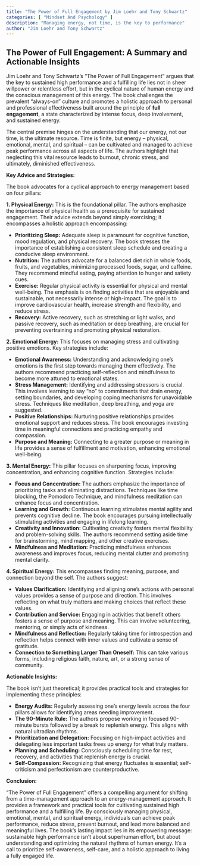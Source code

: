 ```yaml
---
title: "The Power of Full Engagement by Jim Loehr and Tony Schwartz"
categories: [ "Mindset And Psychology" ]
description: "Managing energy, not time, is the key to performance"
author: "Jim Loehr and Tony Schwartz"
---
```

## The Power of Full Engagement: A Summary and Actionable Insights

Jim Loehr and Tony Schwartz's "The Power of Full Engagement" argues that the key to sustained high performance and a fulfilling life lies not in sheer willpower or relentless effort, but in the cyclical nature of human energy and the conscious management of this energy.  The book challenges the prevalent "always-on" culture and promotes a holistic approach to personal and professional effectiveness built around the principle of **full engagement**, a state characterized by intense focus, deep involvement, and sustained energy.

The central premise hinges on the understanding that our energy, not our time, is the ultimate resource.  Time is finite, but energy – physical, emotional, mental, and spiritual – can be cultivated and managed to achieve peak performance across all aspects of life.  The authors highlight that neglecting this vital resource leads to burnout, chronic stress, and ultimately, diminished effectiveness.

**Key Advice and Strategies:**

The book advocates for a cyclical approach to energy management based on four pillars:

**1. Physical Energy:** This is the foundational pillar.  The authors emphasize the importance of physical health as a prerequisite for sustained engagement.  Their advice extends beyond simply exercising; it encompasses a holistic approach encompassing:

* **Prioritizing Sleep:**  Adequate sleep is paramount for cognitive function, mood regulation, and physical recovery.  The book stresses the importance of establishing a consistent sleep schedule and creating a conducive sleep environment.
* **Nutrition:**  The authors advocate for a balanced diet rich in whole foods, fruits, and vegetables, minimizing processed foods, sugar, and caffeine. They recommend mindful eating, paying attention to hunger and satiety cues.
* **Exercise:**  Regular physical activity is essential for physical and mental well-being.  The emphasis is on finding activities that are enjoyable and sustainable, not necessarily intense or high-impact.  The goal is to improve cardiovascular health, increase strength and flexibility, and reduce stress.
* **Recovery:**  Active recovery, such as stretching or light walks, and passive recovery, such as meditation or deep breathing, are crucial for preventing overtraining and promoting physical restoration.

**2. Emotional Energy:** This focuses on managing stress and cultivating positive emotions. Key strategies include:

* **Emotional Awareness:** Understanding and acknowledging one's emotions is the first step towards managing them effectively.  The authors recommend practicing self-reflection and mindfulness to become more attuned to emotional states.
* **Stress Management:** Identifying and addressing stressors is crucial.  This involves learning to say "no" to commitments that drain energy, setting boundaries, and developing coping mechanisms for unavoidable stress.  Techniques like meditation, deep breathing, and yoga are suggested.
* **Positive Relationships:**  Nurturing positive relationships provides emotional support and reduces stress.  The book encourages investing time in meaningful connections and practicing empathy and compassion.
* **Purpose and Meaning:**  Connecting to a greater purpose or meaning in life provides a sense of fulfillment and motivation, enhancing emotional well-being.

**3. Mental Energy:** This pillar focuses on sharpening focus, improving concentration, and enhancing cognitive function.  Strategies include:

* **Focus and Concentration:**  The authors emphasize the importance of prioritizing tasks and eliminating distractions.  Techniques like time blocking, the Pomodoro Technique, and mindfulness meditation can enhance focus and concentration.
* **Learning and Growth:**  Continuous learning stimulates mental agility and prevents cognitive decline.  The book encourages pursuing intellectually stimulating activities and engaging in lifelong learning.
* **Creativity and Innovation:**  Cultivating creativity fosters mental flexibility and problem-solving skills.  The authors recommend setting aside time for brainstorming, mind mapping, and other creative exercises.
* **Mindfulness and Meditation:**  Practicing mindfulness enhances awareness and improves focus, reducing mental clutter and promoting mental clarity.

**4. Spiritual Energy:** This encompasses finding meaning, purpose, and connection beyond the self.  The authors suggest:

* **Values Clarification:** Identifying and aligning one's actions with personal values provides a sense of purpose and direction.  This involves reflecting on what truly matters and making choices that reflect these values.
* **Contribution and Service:**  Engaging in activities that benefit others fosters a sense of purpose and meaning.  This can involve volunteering, mentoring, or simply acts of kindness.
* **Mindfulness and Reflection:**  Regularly taking time for introspection and reflection helps connect with inner values and cultivate a sense of gratitude.
* **Connection to Something Larger Than Oneself:** This can take various forms, including religious faith, nature, art, or a strong sense of community.

**Actionable Insights:**

The book isn't just theoretical; it provides practical tools and strategies for implementing these principles:

* **Energy Audits:**  Regularly assessing one's energy levels across the four pillars allows for identifying areas needing improvement.
* **The 90-Minute Rule:**  The authors propose working in focused 90-minute bursts followed by a break to replenish energy. This aligns with natural ultradian rhythms.
* **Prioritization and Delegation:**  Focusing on high-impact activities and delegating less important tasks frees up energy for what truly matters.
* **Planning and Scheduling:**  Consciously scheduling time for rest, recovery, and activities that replenish energy is crucial.
* **Self-Compassion:**  Recognizing that energy fluctuates is essential; self-criticism and perfectionism are counterproductive.

**Conclusion:**

"The Power of Full Engagement" offers a compelling argument for shifting from a time-management approach to an energy-management approach.  It provides a framework and practical tools for cultivating sustained high performance and a fulfilling life.  By consciously managing physical, emotional, mental, and spiritual energy, individuals can achieve peak performance, reduce stress, prevent burnout, and lead more balanced and meaningful lives.  The book's lasting impact lies in its empowering message:  sustainable high performance isn't about superhuman effort, but about understanding and optimizing the natural rhythms of human energy.  It's a call to prioritize self-awareness, self-care, and a holistic approach to living a fully engaged life.

